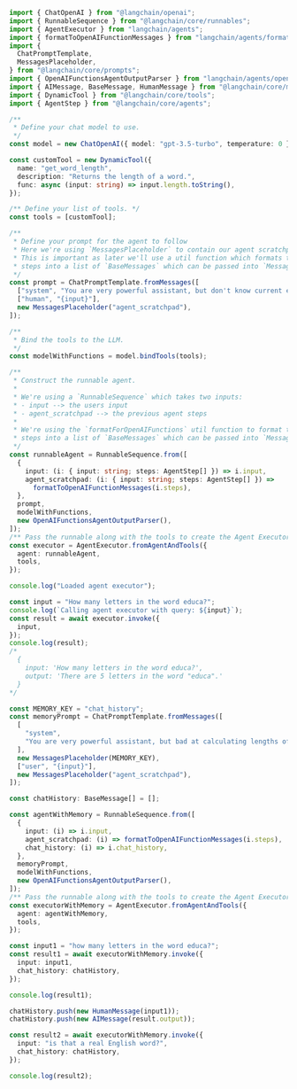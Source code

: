 ```typescript
import { ChatOpenAI } from "@langchain/openai";
import { RunnableSequence } from "@langchain/core/runnables";
import { AgentExecutor } from "langchain/agents";
import { formatToOpenAIFunctionMessages } from "langchain/agents/format_scratchpad";
import {
  ChatPromptTemplate,
  MessagesPlaceholder,
} from "@langchain/core/prompts";
import { OpenAIFunctionsAgentOutputParser } from "langchain/agents/openai/output_parser";
import { AIMessage, BaseMessage, HumanMessage } from "@langchain/core/messages";
import { DynamicTool } from "@langchain/core/tools";
import { AgentStep } from "@langchain/core/agents";

/**
 * Define your chat model to use.
 */
const model = new ChatOpenAI({ model: "gpt-3.5-turbo", temperature: 0 });

const customTool = new DynamicTool({
  name: "get_word_length",
  description: "Returns the length of a word.",
  func: async (input: string) => input.length.toString(),
});

/** Define your list of tools. */
const tools = [customTool];

/**
 * Define your prompt for the agent to follow
 * Here we're using `MessagesPlaceholder` to contain our agent scratchpad
 * This is important as later we'll use a util function which formats the agent
 * steps into a list of `BaseMessages` which can be passed into `MessagesPlaceholder`
 */
const prompt = ChatPromptTemplate.fromMessages([
  ["system", "You are very powerful assistant, but don't know current events"],
  ["human", "{input}"],
  new MessagesPlaceholder("agent_scratchpad"),
]);

/**
 * Bind the tools to the LLM.
 */
const modelWithFunctions = model.bindTools(tools);

/**
 * Construct the runnable agent.
 *
 * We're using a `RunnableSequence` which takes two inputs:
 * - input --> the users input
 * - agent_scratchpad --> the previous agent steps
 *
 * We're using the `formatForOpenAIFunctions` util function to format the agent
 * steps into a list of `BaseMessages` which can be passed into `MessagesPlaceholder`
 */
const runnableAgent = RunnableSequence.from([
  {
    input: (i: { input: string; steps: AgentStep[] }) => i.input,
    agent_scratchpad: (i: { input: string; steps: AgentStep[] }) =>
      formatToOpenAIFunctionMessages(i.steps),
  },
  prompt,
  modelWithFunctions,
  new OpenAIFunctionsAgentOutputParser(),
]);
/** Pass the runnable along with the tools to create the Agent Executor */
const executor = AgentExecutor.fromAgentAndTools({
  agent: runnableAgent,
  tools,
});

console.log("Loaded agent executor");

const input = "How many letters in the word educa?";
console.log(`Calling agent executor with query: ${input}`);
const result = await executor.invoke({
  input,
});
console.log(result);
/*
  {
    input: 'How many letters in the word educa?',
    output: 'There are 5 letters in the word "educa".'
  }
*/

const MEMORY_KEY = "chat_history";
const memoryPrompt = ChatPromptTemplate.fromMessages([
  [
    "system",
    "You are very powerful assistant, but bad at calculating lengths of words.",
  ],
  new MessagesPlaceholder(MEMORY_KEY),
  ["user", "{input}"],
  new MessagesPlaceholder("agent_scratchpad"),
]);

const chatHistory: BaseMessage[] = [];

const agentWithMemory = RunnableSequence.from([
  {
    input: (i) => i.input,
    agent_scratchpad: (i) => formatToOpenAIFunctionMessages(i.steps),
    chat_history: (i) => i.chat_history,
  },
  memoryPrompt,
  modelWithFunctions,
  new OpenAIFunctionsAgentOutputParser(),
]);
/** Pass the runnable along with the tools to create the Agent Executor */
const executorWithMemory = AgentExecutor.fromAgentAndTools({
  agent: agentWithMemory,
  tools,
});

const input1 = "how many letters in the word educa?";
const result1 = await executorWithMemory.invoke({
  input: input1,
  chat_history: chatHistory,
});

console.log(result1);

chatHistory.push(new HumanMessage(input1));
chatHistory.push(new AIMessage(result.output));

const result2 = await executorWithMemory.invoke({
  input: "is that a real English word?",
  chat_history: chatHistory,
});

console.log(result2);
```
